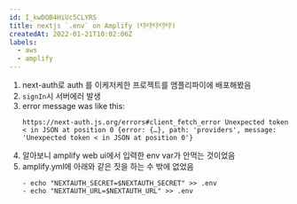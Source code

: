 ```yaml
---
id: I_kwDOB4HiUc5CLYRS
title: nextjs `.env` on Amplify (👎👎👎👎👎)
createdAt: 2022-01-21T10:02:06Z
labels:
  - aws
  - amplify
---
```


1. next-auth로 auth 를 이케저케한 프로젝트를 앰플리파이에 배포해봤음
2. `signIn`시 서버에러 발생
3. error message was like this:
   ```[next-auth][error][CLIENT_FETCH_ERROR] 
   https://next-auth.js.org/errors#client_fetch_error Unexpected token < in JSON at position 0 {error: {…}, path: 'providers', message: 
   'Unexpected token < in JSON at position 0'}
   ```
4. 알아보니 amplify web ui에서 입력한 env var가 안먹는 것이었음
5. amplify.yml에 아래와 같은 짓을 하는 수 밖에 없었음
   ```
   - echo "NEXTAUTH_SECRET=$NEXTAUTH_SECRET" >> .env
   - echo "NEXTAUTH_URL=$NEXTAUTH_URL" >> .env
   ```
